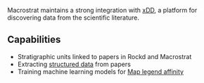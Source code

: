 
Macrostrat maintains a strong integration with [xDD](https://xdd.wisc.edu/), a platform
for discovering data from the scientific literature.

## Capabilities

- Stratigraphic units linked to papers in Rockd and Macrostrat
- Extracting [structured data](/integrations/xdd/extractions) from papers
- Training machine learning models for [Map legend affinity](/dev/legend-affinity)
